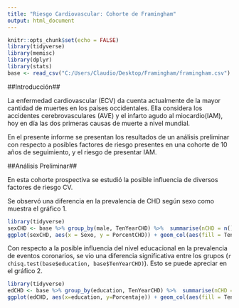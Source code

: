 ```yaml
---
title: "Riesgo Cardiovascular: Cohorte de Framingham"
output: html_document
---
```


```r
knitr::opts_chunk$set(echo = FALSE)
library(tidyverse)
library(memisc)
library(dplyr)
library(stats)
base <- read_csv("C:/Users/Claudio/Desktop/Framingham/framingham.csv")
```


##Introducción##  

La enfermedad cardiovascular (ECV) da cuenta actualmente de la mayor cantidad de muertes en los países occidentales. Ella considera los accidentes cerebrovasculares (AVE) y el infarto agudo al miocardio(IAM), hoy en día las dos primeras causas de muerte a nivel mundial. 

En el presente informe se presentan los resultados de un análisis preliminar con respecto a posibles factores de riesgo presentes en una cohorte de 10 años de seguimiento, y el riesgo de presentar IAM. 


##Análisis Preliminar##

En esta cohorte prospectiva se estudió la posible influencia de diversos factores de riesgo CV. 

Se observó una diferencia en la prevalencia de CHD según sexo como muestra el gráfico 1. 

```r
library(tidyverse)
sexCHD <- base %>% group_by(male, TenYearCHD) %>%  summarise(nCHD = n()) %>% mutate(PorcentCHD = nCHD*100/sum(nCHD)) %>% mutate(Sexo = if_else(male == 0, "Mujer", "Hombre"))
ggplot(sexCHD, aes(x = Sexo, y = PorcentCHD)) + geom_col(aes(fill = TenYearCHD)) + theme_classic()
```

Con respecto a la posible influencia del nivel educacional en la prevalencia de eventos coronarios, se vio una diferencia significativa entre los grupos (`r chisq.test(base$education, base$TenYearCHD)`). Esto se puede apreciar en el gráfico 2. 


```r
library(tidyverse)
edCHD <- base %>% group_by(education, TenYearCHD) %>%  summarise(nCHD = n()) %>% mutate(Porcentaje = nCHD*100/sum(nCHD))
ggplot(edCHD, aes(x=education, y=Porcentaje)) + geom_col(aes(fill = TenYearCHD)) + theme_classic()
```



